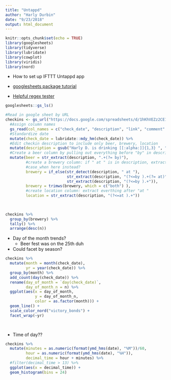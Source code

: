 ```yaml
---
title: "Untappd"
author: "Harly Durbin"
date: "9/23/2018"
output: html_document
---
```


```r
knitr::opts_chunk$set(echo = TRUE)
library(googlesheets)
library(tidyverse)
library(lubridate)
library(cowplot)
library(viridis)
library(nord)
```

* How to set up IFTTT Untappd app
* [googlesheets package tutorial](https://cran.r-project.org/web/packages/googlesheets/vignettes/basic-usage.html#read-all-the-data-in-one-worksheet)

* [Helpful regex tester](https://spannbaueradam.shinyapps.io/r_regex_tester/)


```r
googlesheets::gs_ls()
```

```r
#Read in google sheet by URL
checkins <- gs_url("https://docs.google.com/spreadsheets/d/1hKhVEZz2CE1o42z25WO7CLb9XkrxZaY2P35zjwgCmhs/edit?usp=sharing") %>% 
  #Assign column names
  gs_read(col_names = c("check_date", "description", "link", "comment" ), trim_ws = TRUE) %>% 
  #Standardize date
  mutate(check_date = lubridate::mdy_hm(check_date)) %>% 
  #Edit checkin description to include only beer, brewery, location
  mutate(description = gsub("Harly D. is drinking [[:alpha:]]{1,3} ", "", description)) %>% 
  #Create a beer column by pulling out everything before "by" in description
  mutate(beer = str_extract(description, ".+(?= by)"), 
         #create a brewery column: if " at " is in description, extract everything between "by " and " at", else extract everything after "by "
         #case_when here instead?
         brewery = if_else(str_detect(description, " at "),
                           str_extract(description, "(?<=by ).+(?= at)"),
                           str_extract(description, "(?<=by ).+")),
         brewery = trimws(brewery, which = c("both") ),
         #create location column: extract everthing after "at "
         location = str_extract(description, "(?<=at ).+"))
  
  
```


```r

checkins %>% 
  group_by(brewery) %>% 
  tally() %>% 
  arrange(desc(n))

```

* Day of the month trends?
    + Beer fest was on the 25th duh
* Could facet by season?
```r
  

checkins %>% 
  mutate(month = month(check_date),
         yr = year(check_date)) %>% 
  group_by(month) %>% 
  add_count(day(check_date)) %>% 
  rename(day_of_month = `day(check_date)`,
         day_of_month_n = n) %>% 
  ggplot(aes(x = day_of_month, 
             y = day_of_month_n, 
             color = as.factor(month))) + 
  geom_line() +
  scale_color_nord("victory_bonds") +
  facet_wrap(~yr)

  

```

* Time of day??
```r

checkins %>% 
  mutate(minutes = as.numeric(format(ymd_hms(date), "%M"))/60,
         hour = as.numeric(format(ymd_hms(date), "%H")),
         decimal_time = hour + minutes) %>% 
  #filter(decimal_time > 13) %>% 
  ggplot(aes(x = decimal_time)) +
  geom_histogram(bins = 24)
  
      
```